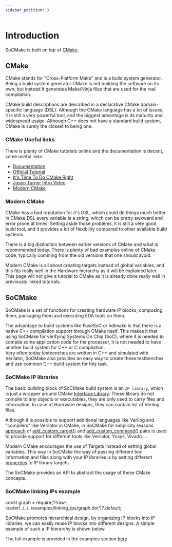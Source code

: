 ```yaml
---
sidebar_position: 3
---
```


# Introduction

SoCMake is built on top of [CMake](https://cmake.org/documentation/).

## CMake

CMake stands for "Cross-Platform Make" and is a build system generator.
Being a build system generator CMake is not building the software on its own, but instead it generates Make/Ninja files that are used for the real compilation.

CMake build descriptions are described in a declarative CMake domain-specific language (DSL).
Although the CMake language has a lot of issues, it is still a very powerful tool, and the biggest advantage is its maturity and widespread usage.
Although C++ does not have a standard build system, CMake is surely the closest to being one.

### CMake Useful links

There is plenty of CMake tutorials online and the documentation is decent, some useful links:
*   [Documentation](https://cmake.org/documentation/)
*   [Official Tutorial](https://cmake.org/cmake/help/latest/guide/tutorial/index.html)
*   [It's Time To Do CMake Right](https://pabloariasal.github.io/2018/02/19/its-time-to-do-cmake-right/)
*   [Jason Turner Intro Video](https://www.youtube.com/watch?v=HPMvU64RUTY)
*   [Modern CMake](https://cliutils.gitlab.io/modern-cmake/)

### Modern CMake

CMake has a bad reputation for it's DSL, which could do things much better.
In CMake DSL every variable is a string, which can be pretty awkward and error prone at times.
Setting aside those problems, it is still a very good build tool, and it provides a lot of flexibility compared to other available build systems.

There is a big distinction between earlier versions of CMake and what is recommended today.
There is plenty of bad examples online of CMake code, typically comming from the old versions that one should avoid.

Modern CMake is all about creating targets instead of global variables, and this fits really well in the Hardware hierarchy as it will be explained later.
This page will not give a tutorial to CMake as it is already done really well in previously linked tutorials.

## SoCMake

SoCMake is a set of functions for creating hardware IP blocks, composing them, packaging them and executing EDA tools on them.

The advantage to build systems like FuseSoC or hdlmake is that there is a native C++ compilation support through CMake itself.
This makes it that using SoCMake for verifying Systems On Chip (SoC), where it is needed to compile some application code for the processor, it is not needed to have another build system for C++ or C compilation.<br/>
Very often today testbenches are written in C++ and simulated with Verilator, SoCMake also provides an easy way to create these testbenches and use common C++ build system for this task.

### SoCMake IP libraries

The basic building block of SoCMake build system is an `IP library`, which is just a wrapper around CMake [Interface Library](https://cmake.org/cmake/help/latest/command/add_library.html#interface-libraries).
These library do not compile to any objects or executables, they are only used to carry files and information.
In case of Hardware designs, they can contain list of Verilog files.

Although it is possible to support additional languages like Verilog and "compilers" like Verilator in CMake, in SoCMake for simplicity reasons [approach](https://cmake.org/cmake/help/book/mastering-cmake/chapter/Custom%20Commands.html) of [add_custom_target()](https://cmake.org/cmake/help/latest/command/add_custom_target.html) and [add_custom_command()](https://cmake.org/cmake/help/latest/command/add_custom_command.html) pairs is used to provide support for different tools like Verilator, Yosys, Vivado …

Modern CMake encourages the use of Targets instead of setting global variables. This way in SoCMake the way of passing different tool information and files along with your IP libraries is by setting different [properties](https://cmake.org/cmake/help/latest/command/set_property.html) to IP library targets.

The SoCMake provides an API to abstract the usage of these CMake concepts.

### SoCMake linking IPs example

const graph = require('!!raw-loader!../../../examples/linking_ips/graph.dot')?.default;

SoCMake promotes hierarchical design, by organizing IP blocks into IP libraries, we can easily reuse IP blocks into different designs.
A simple example of such a IP hierarchy is shown below.

<Graphviz dot={graph}/>

The full example is provided in the examples section [here](../examples/linking_ips)


